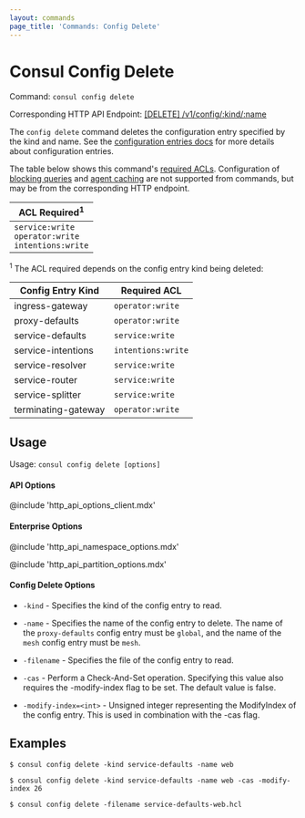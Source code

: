 ```yaml
---
layout: commands
page_title: 'Commands: Config Delete'
---
```


# Consul Config Delete

Command: `consul config delete`

Corresponding HTTP API Endpoint: [\[DELETE\] /v1/config/:kind/:name](/api-docs/config#delete-configuration)

The `config delete` command deletes the configuration entry specified by the
kind and name. See the [configuration entries docs](/docs/agent/config-entries)
for more details about configuration entries.

The table below shows this command's [required ACLs](/api#authentication). Configuration of
[blocking queries](/api-docs/features/blocking) and [agent caching](/api-docs/features/caching)
are not supported from commands, but may be from the corresponding HTTP endpoint.

| ACL Required<sup>1</sup>                                      |
| ------------------------------------------------------------- |
| `service:write`<br />`operator:write`<br />`intentions:write` |

<sup>1</sup> The ACL required depends on the config entry kind being deleted:

| Config Entry Kind   | Required ACL       |
| ------------------- | ------------------ |
| ingress-gateway     | `operator:write`   |
| proxy-defaults      | `operator:write`   |
| service-defaults    | `service:write`    |
| service-intentions  | `intentions:write` |
| service-resolver    | `service:write`    |
| service-router      | `service:write`    |
| service-splitter    | `service:write`    |
| terminating-gateway | `operator:write `  |

## Usage

Usage: `consul config delete [options]`

#### API Options

@include 'http_api_options_client.mdx'

#### Enterprise Options

@include 'http_api_namespace_options.mdx'

@include 'http_api_partition_options.mdx'

#### Config Delete Options

- `-kind` - Specifies the kind of the config entry to read.

- `-name` - Specifies the name of the config entry to delete. The name of the
  `proxy-defaults` config entry must be `global`, and the name of the `mesh`
  config entry must be `mesh`.

- `-filename` - Specifies the file of the config entry to read.

- `-cas` - Perform a Check-And-Set operation. Specifying this value also
  requires the -modify-index flag to be set. The default value is false.

- `-modify-index=<int>` - Unsigned integer representing the ModifyIndex of the
  config entry. This is used in combination with the -cas flag.

## Examples

    $ consul config delete -kind service-defaults -name web

    $ consul config delete -kind service-defaults -name web -cas -modify-index 26

    $ consul config delete -filename service-defaults-web.hcl

